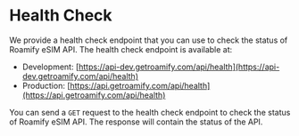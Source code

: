 # Health Check

We provide a health check endpoint that you can use to check the status of Roamify eSIM API. The health check endpoint is available at:

 - Development: [https://api-dev.getroamify.com/api/health](https://api-dev.getroamify.com/api/health)
 - Production: [https://api.getroamify.com/api/health](https://api.getroamify.com/api/health)

You can send a `GET` request to the health check endpoint to check the status of Roamify eSIM API. The response will contain the status of the API.

